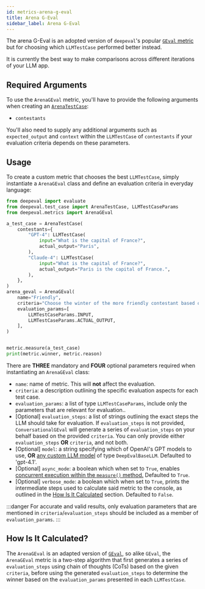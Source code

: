 ```yaml
---
id: metrics-arena-g-eval
title: Arena G-Eval
sidebar_label: Arena G-Eval
---
```


<MetricTagsDisplayer custom={true} chatbot={true} />

The arena G-Eval is an adopted version of `deepeval`'s popular [`GEval` metric](/docs/metrics-llm-evals) but for choosing which `LLMTestCase` performed better instead.

It is currently the best way to make comparisons across different iterations of your LLM app.

## Required Arguments

To use the `ArenaGEval` metric, you'll have to provide the following arguments when creating an [`ArenaTestCase`](/docs/evaluation-arena-test-cases):

- `contestants`

You'll also need to supply any additional arguments such as `expected_output` and `context` within the `LLMTestCase` of `contestants` if your evaluation criteria depends on these parameters.

## Usage

To create a custom metric that chooses the best `LLMTestCase`, simply instantiate a `ArenaGEval` class and define an evaluation criteria in everyday language:

```python
from deepeval import evaluate
from deepeval.test_case import ArenaTestCase, LLMTestCaseParams
from deepeval.metrics import ArenaGEval

a_test_case = ArenaTestCase(
    contestants={
        "GPT-4": LLMTestCase(
            input="What is the capital of France?",
            actual_output="Paris",
        ),
        "Claude-4": LLMTestCase(
            input="What is the capital of France?",
            actual_output="Paris is the capital of France.",
        ),
    },
)
arena_geval = ArenaGEval(
    name="Friendly",
    criteria="Choose the winter of the more friendly contestant based on the input and actual output",
    evaluation_params=[
        LLMTestCaseParams.INPUT,
        LLMTestCaseParams.ACTUAL_OUTPUT,
    ],
)


metric.measure(a_test_case)
print(metric.winner, metric.reason)
```

There are **THREE** mandatory and **FOUR** optional parameters required when instantiating an `ArenaGEval` class:

- `name`: name of metric. This will **not** affect the evaluation.
- `criteria`: a description outlining the specific evaluation aspects for each test case.
- `evaluation_params`: a list of type `LLMTestCaseParams`, include only the parameters that are relevant for evaluation..
- [Optional] `evaluation_steps`: a list of strings outlining the exact steps the LLM should take for evaluation. If `evaluation_steps` is not provided, `ConversationalGEval` will generate a series of `evaluation_steps` on your behalf based on the provided `criteria`. You can only provide either `evaluation_steps` **OR** `criteria`, and not both.
- [Optional] `model`: a string specifying which of OpenAI's GPT models to use, **OR** [any custom LLM model](/docs/metrics-introduction#using-a-custom-llm) of type `DeepEvalBaseLLM`. Defaulted to 'gpt-4.1'.
- [Optional] `async_mode`: a boolean which when set to `True`, enables [concurrent execution within the `measure()` method.](/docs/metrics-introduction#measuring-metrics-in-async) Defaulted to `True`.
- [Optional] `verbose_mode`: a boolean which when set to `True`, prints the intermediate steps used to calculate said metric to the console, as outlined in the [How Is It Calculated](#how-is-it-calculated) section. Defaulted to `False`.

:::danger
For accurate and valid results, only evaluation parameters that are mentioned in `criteria`/`evaluation_steps` should be included as a member of `evaluation_params`.
:::

## How Is It Calculated?

The `ArenaGEval` is an adapted version of [`GEval`](/docs/metrics-llm-evals), so alike `GEval`, the `ArenaGEval` metric is a two-step algorithm that first generates a series of `evaluation_steps` using chain of thoughts (CoTs) based on the given `criteria`, before using the generated `evaluation_steps` to determine the winner based on the `evaluation_params` presented in each `LLMTestCase`.
